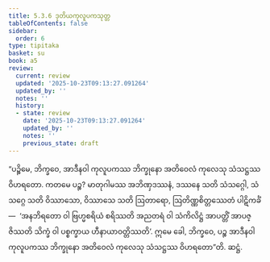 ```yaml
---
title: 5.3.6 ဒုတိယကုလူပကသုတ္တ
tableOfContents: false
sidebar:
  order: 6
type: tipitaka
basket: su
book: a5
review:
  current: review
  updated: '2025-10-23T09:13:27.091264'
  updated_by: ''
  notes: ''
  history:
  - state: review
    date: '2025-10-23T09:13:27.091264'
    updated_by: ''
    notes: ''
    previous_state: draft
---
```



<ReviewStatus review={frontmatter.review} showDetails={true} />

<HypothesisAnnotation frontmatter={frontmatter} />

<DynamicBreadcrumb />

<Division number="226" book="a5" e="ch" v="16" p="226">

<Paragraph number="1272" book="a5">
“ပဉ္စိမေ, ဘိက္ခဝေ, အာဒီနဝါ ကုလူပကဿ ဘိက္ခုနော အတိဝေလံ ကုလေသု သံသဋ္ဌဿ ဝိဟရတော. ကတမေ ပဉ္စ? မာတုဂါမဿ အဘိဏှဒဿနံ, ဒဿနေ သတိ သံသဂ္ဂေါ, သံသဂ္ဂေ သတိ ဝိဿာသော, ဝိဿာသေ သတိ ဩတာရော, ဩတိဏ္ဏစိတ္တဿေတံ ပါဋိကင်္ခံ—  ‘အနဘိရတော ဝါ ဗြဟ္မစရိယံ စရိဿတိ အညတရံ ဝါ သံကိလိဋ္ဌံ အာပတ္တိံ အာပဇ္ဇိဿတိ သိက္ခံ ဝါ ပစ္စက္ခာယ ဟီနာယာဝတ္တိဿတိ’. ဣမေ ခေါ, ဘိက္ခဝေ, ပဉ္စ အာဒီနဝါ ကုလူပကဿ ဘိက္ခုနော အတိဝေလံ ကုလေသု သံသဋ္ဌဿ ဝိဟရတော”တိ.

</Paragraph>
</Division>

<Paragraph number="1273" type="center" book="a5">
ဆဋ္ဌံ.
</Paragraph>